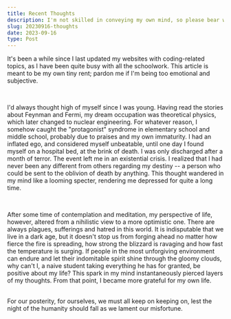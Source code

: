 ```yaml
---
title: Recent Thoughts
description: I'm not skilled in conveying my own mind, so please bear with me.
slug: 20230916-thoughts
date: 2023-09-16
type: Post
---
```


It's been a while since I last updated my websites with coding-related topics, as I have been quite busy with all the schoolwork.
This article is meant to be my own tiny rent; pardon me if I'm being too emotional and subjective.

<br/>

I'd always thought high of myself since I was young. Having read the stories about Feynman and Fermi, my dream occupation was
theoretical physics, which later changed to nuclear engineering. For whatever reason, I somehow caught the "protagonist" syndrome
in elementary school and middle school, probably due to praises and my own immaturity. I had an inflated ego, and considered myself unbeatable,
until one day I found myself on a hospital bed, at the brink of death. I was only discharged after a month of terror. The event left me in an existential
crisis. I realized that I had never been any different from others regarding my destiny -- a person who could be sent to the oblivion of death by anything.
This thought wandered in my mind like a looming specter, rendering me depressed for quite a long time. 

<br/>

After some time of contemplation and meditation, my perspective of life, however, altered from a nihilistic view to a more optimistic one. There are always
plagues, sufferings and hatred in this world. It is indisputable that we live in a dark age, but it doesn't stop us from forging ahead no matter how fierce
the fire is spreading, how strong the blizzard is ravaging and how fast the temperature is surging. If people in the most unforgiving environment can endure
and let their indomitable spirit shine through the gloomy clouds, why can't I, a naive student taking everything he has for granted, be positive about my life?
This spark in my mind instantaneously pierced layers of my thoughts. From that point, I became more grateful for my own life.

<br/>
For our posterity, for ourselves, we must all keep on keeping on, lest the night of the humanity should fall as we lament our misfortune.